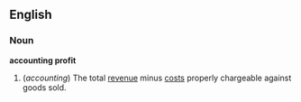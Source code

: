 ==English==
===Noun===
'''accounting profit'''
#(''accounting'') The total [[revenue]] minus [[cost]]s properly chargeable against goods sold.